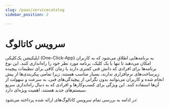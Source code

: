 ```yaml
---
slug: /paas/servicecatalog
sidebar_position: 2

---
```



# سرویس کاتالوگ

اپلیکیشن یک‌کلیکی (One-Click-App) به برنامه‌هایی اطلاق می‌شود که به کاربران امکان می‌دهند تا تنها با یک کلیک، برنامه مورد نظر خود را راه‌اندازی کنند. این نوع برنامه‌ها برای افرادی که دانش فنی کمتری دارند یا زمان کافی برای تنظیمات پیچیده زیرساخت‌های نرم‌افزاری ندارند، بسیار مناسب هستند، زیرا تمامی پیکربندی‌ها از پیش انجام شده و کاربران می‌توانند بدون نگرانی از پیچیدگی‌های فنی، به سرعت و سهولت از آن‌ها استفاده کنند. این ویژگی برای کسب‌وکارها و افرادی که به دنبال راه‌اندازی سریع سیستم‌های جدید هستند، اهمیت ویژه‌ای دارد.

در ادامه به بررسی تمام سرویس کاتالوگ‌های ارائه شده پرداخته می‌شود:


<ServiceCatalogList />




